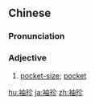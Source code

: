 ==Chinese==
{{zh-forms}}

===Pronunciation===
{{zh-pron
|m=xiùzhēn
|c=zau6 zan1
|mn=qz,xm,zz:siū-tin/zz:siù-tin/xm:siū-chin
|cat=a
}}

===Adjective===
{{zh-adj}}

# [[pocket-size]]; [[pocket]]

[[hu:袖珍]]
[[ja:袖珍]]
[[zh:袖珍]]
